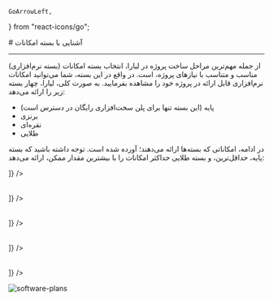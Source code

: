     GoArrowLeft,
} from "react-icons/go";


<Layout>
<Head>
<title>مستندات بسته امکانات پلتفرم  - لیارا</title>

<meta property="og:title" content="مستندات خدمات رایانش ابری لیارا" />
<meta property="og:description" content="مستندات مربوط به آشنایی با بسته امکانات یک پلتفرم در لیارا"  />
<meta property="og:image" content="https://media.liara.ir/logos/liara-poster.jpg" />
</Head>
# آشنایی با بسته امکانات

<hr className="mb-2" />
از جمله مهم‌ترین مراحل ساخت پروژه در لیارا، انتخاب بسته امکانات (بسته نرم‌افزاری) مناسب و متناسب با نیازهای پروژه، است. 
در واقع در این بسته، شما می‌توانید امکانات نرم‌افزاری قابل ارائه در پروژه خود را مشاهده بفرمایید. 
به صورت کلی، لیارا، چهار بسته زیر را ارائه می‌دهد:
<div className="h-2" />
<ul>
    <li>پایه (این بسته تنها برای پلن سخت‌افزاری رایگان در دسترس است)</li>
    <li>برنزی</li>
    <li>نقره‌ای</li>
    <li>طلایی</li>
</ul>
<div className="h-2" />

در ادامه، امکاناتی که بسته‌ها ارائه می‌دهند؛ آورده شده است. توجه داشته باشید که بسته پایه، حداقل‌ترین، و بسته طلایی حداکثر امکانات را با بیشترین مقدار ممکن، ارائه می‌دهد:

<Section id='deployment-features' title="امکانات استقرار" />
<Table  headers={ ["امکانات استقرار", "بسته پایه", "بسته برنزی", "بسته نقره‌ای", "بسته طلایی"]}
 data={ [
  ["حداکثر امکان استقرار در یک روز", "10", "20", "50", "بی‌نهایت"],
  ["حداکثر حجم قابل آپلود سورس کد پروژه", "128MB", "128MB", "256MB", "256MB"],
  ["حداکثر زمان مجاز هر build", "5Mins", "5Min", "10Mins", "20Mins"],
  ["امکان استقرار بدون اختلال", "ندارد", "ندارد", "دارد", "دارد"],
  ["امکان بازگشت به استقرار قبلی", "ندارد", "دارد", "دارد", "دارد"],
  ["امکان استفاده از builder خارج از کشور", "ندارد", "دارد", "دارد", "دارد"],
  
]} />

<Section id='backup-features' title="امکانات پشتیبان‌گیری" />
<Table  headers={ ["امکانات پشتیبان‌گیری", "بسته پایه", "بسته برنزی", "بسته نقره‌ای", "بسته طلایی"]}
 data={ [
  ["امکان پشتیبان‌گیری خودکار ساعتی", "ندارد", "ندارد", "ندارد", "تا 12 ساعت گذشته"],
  ["امکان پشتیبان‌گیری خودکار روزانه", "ندارد", "ندارد", "تا 7 روز گذشته", "تا 7 روز گذشته"],
  ["امکان پشتیبان‌گیری خودکار هفتگی", "ندارد", "ندارد", "ندارد", "تا 4 هفته گذشته"],
  ["امکان پشتیبان‌گیری خودکار ماهانه", "ندارد", "ندارد", "ندارد", "تا 3 ماه گذشته"],
  ["امکان پشتیبان‌گیری دستی", "ندارد", "ندارد", "دارد", "دارد"],
  ["حداکثر میزان پشتیبان‌گیری دستی در ساعت", "0", "0", "2", "10"],
  ["میزان فضای پشتیبان قابل ارائه", "0GB", "0GB", "45GB", "155GB"],
  
]} />

<Section id='logs' title="گزارشات " />
<Table  headers={ ["گزارشات", "بسته پایه", "بسته برنزی", "بسته نقره‌ای", "بسته طلایی"]}
 data={ [
  ["مدت زمان نگه‌داری لاگ‌ها", "یک ساعت", "7 روز", "30 روز", "60 روز"],
  ["زمان نمایش نمودار منابع مصرفی سخت‌افزاری", "تا یک ساعت", "تا 7 روز", "تا 30 روز", "تا 60 روز"],
  
]} />

<Section id='disks' title="دیسک‌ها" />
<Table  headers={ ["دیسک‌ها", "بسته پایه", "بسته برنزی", "بسته نقره‌ای", "بسته طلایی"]}
 data={ [
  ["حداکثر تعداد دیسک‌های ایجادی", "0", "2", "5", "10"],
  ["حداکثر تعداد اکانت‌های FTP", "0", "2", "2", "100"],
  
]} />

<Section id='other-features' title="سایر امکانات" />
<Table  headers={["سایر امکانات", "بسته پایه", "بسته برنزی", "بسته نقره‌ای", "بسته طلایی"]}
 data={ [
  ["امکان تهیه گواهی SSL رایگان", "دارد", "دارد", "دارد", "دارد"],
  ["حداکثر دامنه‌های قابل اضافه‌شدن", "1", "5", "5", "بی‌نهایت"],
  ["امکان تنظیم dns server دلخواه", "ندارد", "دارد", "دارد", "دارد"],
  ["امکان غیرفعال کردن فایل‌سیستم ReadOnly", "ندارد", "دارد", "دارد", "دارد"],
  
]} />

<img src="https://media.liara.ir/docs/software-plans.png" alt='software-plans' />

</Layout>